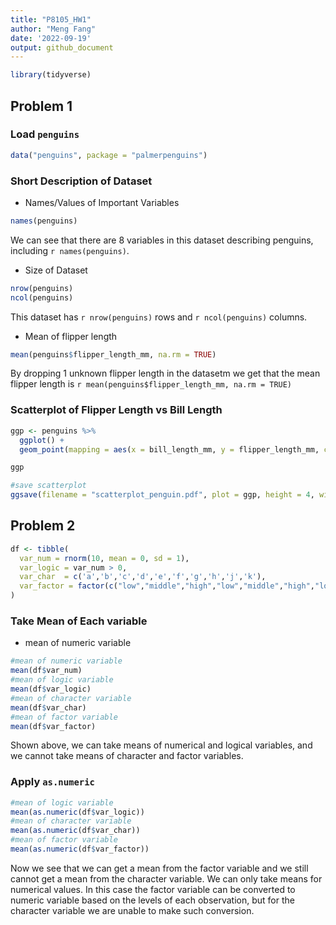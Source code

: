```yaml
---
title: "P8105_HW1"
author: "Meng Fang"
date: '2022-09-19'
output: github_document
---
```


```r
library(tidyverse)
```

## Problem 1

### Load `penguins`

```r
data("penguins", package = "palmerpenguins")
```

### Short Description of Dataset

- Names/Values of Important Variables

```r
names(penguins)
```

We can see that there are 8 variables in this dataset describing penguins, including `r names(penguins)`.

- Size of Dataset

```r
nrow(penguins)
ncol(penguins)
```

This dataset has `r nrow(penguins)` rows and `r ncol(penguins)` columns.

- Mean of flipper length

```r
mean(penguins$flipper_length_mm, na.rm = TRUE)
```

By dropping 1 unknown flipper length in the datasetm we get that the mean flipper length is `r mean(penguins$flipper_length_mm, na.rm = TRUE)`

### Scatterplot of Flipper Length vs Bill Length

```r
ggp <- penguins %>%
  ggplot() +
  geom_point(mapping = aes(x = bill_length_mm, y = flipper_length_mm, color = species), na.rm = TRUE)

ggp
```

```r
#save scatterplot
ggsave(filename = "scatterplot_penguin.pdf", plot = ggp, height = 4, width = 6)
```

## Problem 2

```r
df <- tibble(
  var_num = rnorm(10, mean = 0, sd = 1),
  var_logic = var_num > 0,
  var_char  = c('a','b','c','d','e','f','g','h','j','k'),
  var_factor = factor(c("low","middle","high","low","middle","high","low","middle","high","low"))
)
```

### Take Mean of Each variable

- mean of numeric variable

```r
#mean of numeric variable
mean(df$var_num)
#mean of logic variable
mean(df$var_logic)
#mean of character variable
mean(df$var_char)
#mean of factor variable
mean(df$var_factor)
```

Shown above, we can take means of numerical and logical variables, and we cannot take means of character and factor variables.

### Apply `as.numeric`

```r
#mean of logic variable
mean(as.numeric(df$var_logic))
#mean of character variable
mean(as.numeric(df$var_char))
#mean of factor variable
mean(as.numeric(df$var_factor))
```

Now we see that we can get a mean from the factor variable and we still cannot get a mean from the character variable. We can only take means for numerical values. In this case the factor variable can be converted to numeric variable based on the levels of each observation, but for the character variable we are unable to make such conversion.